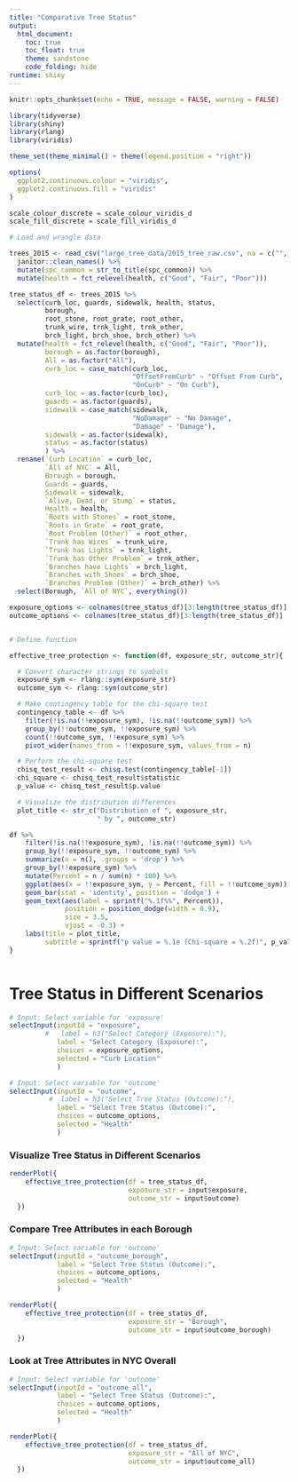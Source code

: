 ```yaml
---
title: "Comparative Tree Status"
output: 
  html_document:
    toc: true
    toc_float: true
    theme: sandstone
    code_folding: hide
runtime: shiny
---
```



```r
knitr::opts_chunk$set(echo = TRUE, message = FALSE, warning = FALSE)

library(tidyverse)
library(shiny)
library(rlang)
library(viridis)

theme_set(theme_minimal() + theme(legend.position = "right"))

options(
  ggplot2.continuous.colour = "viridis",
  ggplot2.continuous.fill = "viridis"
)

scale_colour_discrete = scale_colour_viridis_d
scale_fill_discrete = scale_fill_viridis_d

```


```r

# Load and wrangle data

trees_2015 <- read_csv("large_tree_data/2015_tree_raw.csv", na = c("", "NA", "Unknown")) |> 
  janitor::clean_names() %>% 
  mutate(spc_common = str_to_title(spc_common)) %>% 
  mutate(health = fct_relevel(health, c("Good", "Fair", "Poor")))

tree_status_df <- trees_2015 %>%
  select(curb_loc, guards, sidewalk, health, status,
         borough,
         root_stone, root_grate, root_other,
         trunk_wire, trnk_light, trnk_other,
         brch_light, brch_shoe, brch_other) %>% 
  mutate(health = fct_relevel(health, c("Good", "Fair", "Poor")),
         borough = as.factor(borough),
         All = as.factor("All"),
         curb_loc = case_match(curb_loc,
                               "OffsetFromCurb" ~ "Offset From Curb",
                               "OnCurb" ~ "On Curb"),
         curb_loc = as.factor(curb_loc),
         guards = as.factor(guards),
         sidewalk = case_match(sidewalk,
                               "NoDamage" ~ "No Damage",
                               "Damage" ~ "Damage"),
         sidewalk = as.factor(sidewalk),
         status = as.factor(status)
         ) %>%
  rename(`Curb Location` = curb_loc,
         `All of NYC` = All,
         Borough = borough,
         Guards = guards,
         Sidewalk = sidewalk,
         `Alive, Dead, or Stump` = status,
         Health = health,
         `Roots with Stones` = root_stone, 
         `Roots in Grate` = root_grate, 
         `Root Problem (Other)` = root_other,
         `Trunk has Wires` = trunk_wire, 
         `Trunk has Lights` = trnk_light, 
         `Trunk has Other Problem` = trnk_other,
         `Branches have Lights` = brch_light, 
         `Branches with Shoes` = brch_shoe, 
         `Branches Problem (Other)` = brch_other) %>% 
  select(Borough, `All of NYC`, everything())

exposure_options <- colnames(tree_status_df)[3:length(tree_status_df)]
outcome_options <- colnames(tree_status_df)[3:length(tree_status_df)]


# Define function

effective_tree_protection <- function(df, exposure_str, outcome_str){

  # Convert character strings to symbols
  exposure_sym <- rlang::sym(exposure_str)
  outcome_sym <- rlang::sym(outcome_str)

  # Make contingency table for the chi-square test
  contingency_table <- df %>%
    filter(!is.na(!!exposure_sym), !is.na(!!outcome_sym)) %>%
    group_by(!!outcome_sym, !!exposure_sym) %>%
    count(!!outcome_sym, !!exposure_sym) %>%
    pivot_wider(names_from = !!exposure_sym, values_from = n)

  # Perform the chi-square test
  chisq_test_result <- chisq.test(contingency_table[-1])
  chi_square <- chisq_test_result$statistic
  p_value <- chisq_test_result$p.value

  # Visualize the distribution differences 
  plot_title <- str_c("Distribution of ", exposure_str, 
                      " by ", outcome_str)

df %>%
    filter(!is.na(!!exposure_sym), !is.na(!!outcome_sym)) %>%
    group_by(!!exposure_sym, !!outcome_sym) %>%
    summarize(n = n(), .groups = 'drop') %>%
    group_by(!!exposure_sym) %>%
    mutate(Percent = n / sum(n) * 100) %>%
    ggplot(aes(x = !!exposure_sym, y = Percent, fill = !!outcome_sym)) +
    geom_bar(stat = 'identity', position = 'dodge') +
    geom_text(aes(label = sprintf("%.1f%%", Percent)),
              position = position_dodge(width = 0.9),
              size = 3.5, 
              vjust = -0.3) +
    labs(title = plot_title,
         subtitle = sprintf("p value = %.1e (Chi-square = %.2f)", p_value, chi_square)) 
}



```


# Tree Status in Different Scenarios

```r

# Input: Select variable for 'exposure'
selectInput(inputId = "exposure", 
         #   label = h3("Select Category (Exposure):"), 
            label = "Select Category (Exposure):", 
            choices = exposure_options,
            selected = "Curb Location"
            )

# Input: Select variable for 'outcome'
selectInput(inputId = "outcome", 
          #  label = h3("Select Tree Status (Outcome):"), 
            label = "Select Tree Status (Outcome):",
            choices = outcome_options,
            selected = "Health"
            )

```
  
### Visualize Tree Status in Different Scenarios {data-height=800}

```r

renderPlot({
    effective_tree_protection(df = tree_status_df, 
                              exposure_str = input$exposure, 
                              outcome_str = input$outcome)
  })


```

### Compare Tree Attributes in each Borough

```r

# Input: Select variable for 'outcome'
selectInput(inputId = "outcome_borough", 
            label = "Select Tree Status (Outcome):",
            choices = outcome_options,
            selected = "Health"
            )

renderPlot({
    effective_tree_protection(df = tree_status_df, 
                              exposure_str = "Borough", 
                              outcome_str = input$outcome_borough)
  })

```


### Look at Tree Attributes in NYC Overall

```r

# Input: Select variable for 'outcome'
selectInput(inputId = "outcome_all", 
            label = "Select Tree Status (Outcome):",
            choices = outcome_options,
            selected = "Health"
            )

renderPlot({
    effective_tree_protection(df = tree_status_df, 
                              exposure_str = "All of NYC", 
                              outcome_str = input$outcome_all)
  })

```

